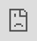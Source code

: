 ```yaml
---
title: "Choosing Your Guardrail Metrics"
---
```


# Choosing your Guardrail Metrics

How to choose and understand your guardrail metrics

<iframe src="https://cdn.iframe.ly/u1tjpYO" style="top: 0; left: 0; width: 100%; height: 100%; position: absolute; border: 0;" allowfullscreen="" scrolling="no" allow="encrypted-media *;"></iframe>

## 

[](#galileo-metrics)

Galileo Metrics

Galileo has built a menu of **Guardrail Metrics** for you to choose from. These metrics are tailored to your use case and are designed to help you evaluate your prompts and models.

Galileo's Guardrail Metrics are a combination of industry-standard metrics (e.g. BLEU, ROUGE-1, Perplexity) and an outcome of Galileo's in-house ML Research Team (e.g. Uncertainty, Correctness, Context Adherence).

Here's a list of the metrics supported today

*   [**Uncertainty**](/galileo/gen-ai-studio-products/guardrail-store/uncertainty)**:** Measures the model's certainty in its generated responses. Uncertainty works at the response level as well as at the token level. It has shown a strong correlation with hallucinations or made-up facts, names, or citations.
    
*   [**Context Adherence**](/galileo/gen-ai-studio-products/guardrail-store/context-adherence/groundedness) - Measures whether your model's response was purely based on the context provided. This metric is intended for RAG users. This metric is computed by prompting a GPT model, and thus requires additional LLM calls to compute.
    
*   [**Completeness**](/galileo/gen-ai-studio-products/guardrail-store/completeness/completeness) - Evaluates how comprehensively the response addresses the question using all the relevant information from the provided context. If Context Adherence is your RAG 'Precision' metric, Completeness is your RAG 'Recall'. This metric is also computed by prompting a GPT model, and thus requires additional LLM calls to compute.
    
*   [**Chunk Attribution**](/galileo/gen-ai-studio-products/guardrail-store/chunk-attribution/chunk-attribution) - Measures the number of chunks a model uses when generating an output. By optimizing the number of chunks a model is retrieving, teams can improve output quality and system performance and avoid the excess costs of including unused chunks in prompts to LLMs. This metric requires Galileo to [be hooked into your retriever step](/galileo/gen-ai-studio-products/galileo-observe/how-to/monitoring-your-rag-application).
    
*   [**Chunk Utilization**](/galileo/gen-ai-studio-products/guardrail-store/chunk-utilization/chunk-utilization) - Measures how much of each chunk was used by a model when generating an output, and helps teams rightsize their chunk size. This metric requires Galileo to [be hooked into your retriever step](/galileo/gen-ai-studio-products/galileo-observe/how-to/monitoring-your-rag-application).
    
*   [**Correctness**](/galileo/gen-ai-studio-products/guardrail-store/factuality) - Measures whether the facts stated in the response are based on real facts. This metric requires additional LLM calls. Combined with Uncertainty, Factuality is a good way of uncovering Hallucinations.
    
*   [**Context Relevance**](/galileo/gen-ai-studio-products/guardrail-store/context-relevance) - Measures how relevant the context provided was to the user query. This metric is intended for RAG users. This metric requires {context} and {query} slots in your data, as well as embeddings for them (i.e. {context_embedding}, {query_embedding}.
    
*   [**Private Identifiable Information**](/galileo/gen-ai-studio-products/guardrail-store/private-identifiable-information) **\-** This Guardrail Metric surfaces any instances of PII in your model's responses. We surface whether your text contains any credit card numbers, social security numbers, phone numbers, street addresses and email addresses.
    
*   [**Toxicity**](/galileo/gen-ai-studio-products/guardrail-store/toxicity) - Measures whether the model's responses contained any abusive, toxic or foul language.
    
*   [**Tone**](/galileo/gen-ai-studio-products/guardrail-store/tone) - Classifies the tone of the response into 9 different emotion categories: neutral, joy, love, fear, surprise, sadness, anger, annoyance, and confusion.
    
*   [**Sexism**](/galileo/gen-ai-studio-products/guardrail-store/sexism) - Measures how 'sexist' a comment might be perceived ranging in the values of 0-1 (1 being more sexist).
    
*   [**BLEU & ROUGE-1**](/galileo/gen-ai-studio-products/guardrail-store/bleu-and-rouge-1) - These metrics measure n-gram similarities between your Generated Responses and your Target output. These metrics require a {target} column in your dataset.
    
*   More coming very soon.
    

A more thorough description of all Guardrail Metrics can be found [here](/galileo/gen-ai-studio-products/guardrail-store).

## 

[](#custom-metrics)

Custom Metrics

To set up custom metrics for Galileo Observe projects, please see instructions and sample code snippet [here.](https://docs.rungalileo.io/galileo/galileo-gen-ai-studio/observe-getting-started/registering-and-using-custom-metrics)

[PreviousHow-To](/galileo/gen-ai-studio-products/galileo-observe/how-to)[NextRegistering and Using Custom Metrics](/galileo/gen-ai-studio-products/galileo-observe/how-to/registering-and-using-custom-metrics)

Last updated 3 months ago